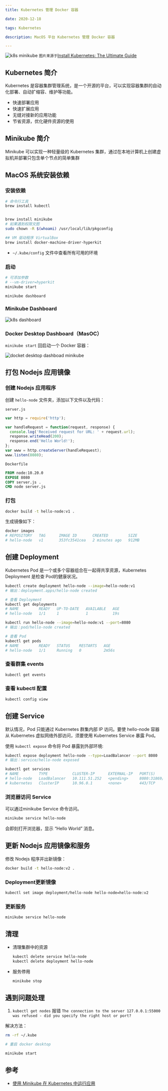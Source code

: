 ```yaml
---
title: Kubernetes 管理 Docker 容器

date: 2020-12-18

tags: Kubernetes

description: MacOS 平台 Kubernetes 管理 Docker 容器

---
```


![k8s minikube](guide-k8s-minikube.png)
`图片来源于`[Install Kubernetes: The Ultimate Guide](https://platform9.com/docs/install-kubernetes-the-ultimate-guide/) 

## Kubernetes 简介

Kubernetes 是容器集群管理系统，是一个开源的平台，可以实现容器集群的自动化部署、自动扩缩容、维护等功能。

- 快速部署应用
- 快速扩展应用
- 无缝对接新的应用功能
- 节省资源，优化硬件资源的使用

## Minikube 简介

Minikube 可以实现一种轻量级的 Kubernetes 集群，通过在本地计算机上创建虚拟机并部署只包含单个节点的简单集群

## MacOS 系统安装依赖

### 安装依赖

```bash
# 命令行工具
brew install kubectl


brew install minikube
# 如果遇到权限文图
sudo chown -R $(whoami) /usr/local/lib/pkgconfig

## VM 驱动程序 VirtualBox
brew install docker-machine-driver-hyperkit
```

- `~/.kube/config` 文件中查看所有可用的环境

### 启动

```bash
# 可添加参数
# --vm-driver=hyperkit
minikube start

minikube dashboard
```

### Minikube Dashboard
![k8s dashboard](k8s-dashboard.png)

### Docker Desktop Dashboard（MasOC）

`minikube start` 回启动一个 Docker 容器：

![docket desktop dashboad minikube](docket-desktop-dashboad-minikube.png)

## 打包 Nodejs 应用镜像

### 创建 Nodejs 应用程序

创建 `hello-node` 文件夹，添加以下文件以及代码：

`server.js`

```js
var http = require('http');

var handleRequest = function(request, response) {
  console.log('Received request for URL: ' + request.url);
  response.writeHead(200);
  response.end('Hello World!');
};
var www = http.createServer(handleRequest);
www.listen(8080);

```

`Dockerfile`

```dockerfile
FROM node:10.20.0
EXPOSE 8080
COPY server.js .
CMD node server.js
```

### 打包

```bash
docker build -t hello-node:v1 .
```

生成镜像如下：

```bash
docker images
# REPOSITORY   TAG      IMAGE ID       CREATED         SIZE
# hello-node   v1       353fc3541cea   2 minutes ago   912MB
```

## 创建 Deployment

Kubernetes Pod 是一个或多个容器组合在一起得共享资源，Kubernetes Deployment 是检查 Pod的健康状况。

```bash
kubectl create deployment hello-node --image=hello-node:v1
# 输出：deployment.apps/hello-node created

# 查看 Deployment
kubectl get deployments
# NAME         READY   UP-TO-DATE   AVAILABLE   AGE
# hello-node   1/1     1            1           19s

kubectl run hello-node --image=hello-node:v1 --port=8080
# 输出：pod/hello-node created

# 查看 Pod
kubectl get pods
# NAME         READY   STATUS    RESTARTS   AGE
# hello-node   1/1     Running   0          2m56s
```

### 查看群集 events

```bash
kubectl get events
```

### 查看 kubectl 配置

```bash
kubectl config view
```

## 创建 Service

默认情况，Pod 只能通过 Kubernetes 群集内部 IP 访问。要使 hello-node 容器从 Kubernetes 虚拟网络外部访问，须要使用 Kubernetes Service 暴露 Pod。

使用 `kubectl expose` 命令将 Pod 暴露到外部环境:

```bash
kubectl expose deployment hello-node --type=LoadBalancer --port 8080
# 输出：service/hello-node exposed

kubectl get services
# NAME         TYPE           CLUSTER-IP      EXTERNAL-IP   PORT(S)          AGE
# hello-node   LoadBalancer   10.111.51.252   <pending>     8080:31869/TCP   55s
# kubernetes   ClusterIP      10.96.0.1       <none>        443/TCP          16h
```

### 浏览器访问 Service

可以通过minikube Service 命令访问。

```bash
minikube service hello-node
```

会即刻打开浏览器，显示 “Hello World” 消息。

## 更新 Nodejs 应用镜像和服务

修改 Nodejs 程序并出新镜像：

```bash
docker build -t hello-node:v2 .
```

### Deployment更新镜像

```bash
kubectl set image deployment/hello-node hello-node=hello-node:v2
```

### 更新服务

```bash
minikube service hello-node
```

## 清理

- 清理集群中的资源
  ```bash
  kubectl delete service hello-node
  kubectl delete deployment hello-node
  ```

- 服务停用

  ```bash
  minikube stop
  ```




## 遇到问题处理

1. `kubectl get nodes` 报错 `The connection to the server 127.0.0.1:55000 was refused - did you specify the right host or port?`

 解决方法：

  ```bash
  rm -rf ~/.kube

  # 重启 docker desktop

  minikube start
  ```

## 参考

- [使用 Minikube 在 Kubernetes 中运行应用](http://docs.kubernetes.org.cn/126.html)